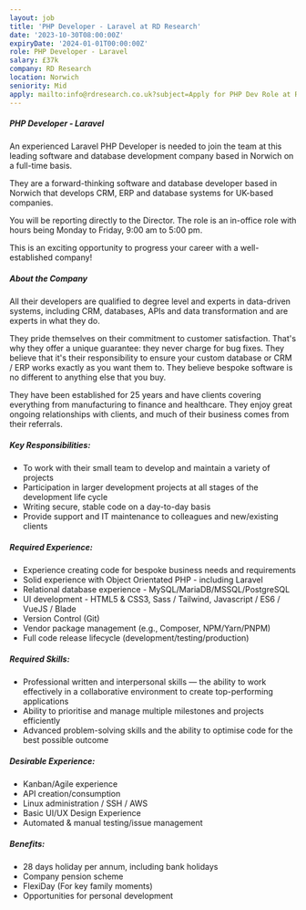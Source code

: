 ```yaml
---
layout: job
title: 'PHP Developer - Laravel at RD Research'
date: '2023-10-30T08:00:00Z'
expiryDate: '2024-01-01T00:00:00Z'
role: PHP Developer - Laravel
salary: £37k
company: RD Research
location: Norwich
seniority: Mid
apply: mailto:info@rdresearch.co.uk?subject=Apply for PHP Dev Role at RD Research
---
```


##### PHP Developer - Laravel

An experienced Laravel PHP Developer is needed to join the team at this leading software and database development company based in Norwich on a full-time basis.

They are a forward-thinking software and database developer based in Norwich that develops CRM, ERP and database systems for UK-based companies.

You will be reporting directly to the Director. The role is an in-office role with hours being Monday to Friday, 9:00 am to 5:00 pm.

This is an exciting opportunity to progress your career with a well-established company!

##### About the Company

All their developers are qualified to degree level and experts in data-driven systems, including CRM, databases, APIs and data transformation and are experts in what they do.

They pride themselves on their commitment to customer satisfaction. That's why they offer a unique guarantee: they never charge for bug fixes. They believe that it's their responsibility to ensure your custom database or CRM / ERP works exactly as you want them to. They believe bespoke software is no different to anything else that you buy.

They have been established for 25 years and have clients covering everything from manufacturing to finance and healthcare. They enjoy great ongoing relationships with clients, and much of their business comes from their referrals.

##### Key Responsibilities:

*	To work with their small team to develop and maintain a variety of projects
*	Participation in larger development projects at all stages of the development life cycle
*	Writing secure, stable code on a day-to-day basis
*	Provide support and IT maintenance to colleagues and new/existing clients

##### Required Experience:

*	Experience creating code for bespoke business needs and requirements
*	Solid experience with Object Orientated PHP - including Laravel
*	Relational database experience - MySQL/MariaDB/MSSQL/PostgreSQL
*	UI development - HTML5 & CSS3, Sass / Tailwind, Javascript / ES6 / VueJS / Blade
*	Version Control (Git)
*	Vendor package management (e.g., Composer, NPM/Yarn/PNPM)
*	Full code release lifecycle (development/testing/production)

##### Required Skills:

*	Professional written and interpersonal skills — the ability to work effectively in a collaborative environment to create top-performing applications
*	Ability to prioritise and manage multiple milestones and projects efficiently
*	Advanced problem-solving skills and the ability to optimise code for the best possible outcome

##### Desirable Experience:

*	Kanban/Agile experience
*	API creation/consumption
*	Linux administration / SSH / AWS
*	Basic UI/UX Design Experience
*	Automated & manual testing/issue management

##### Benefits:

*	28 days holiday per annum, including bank holidays
*	Company pension scheme
*	FlexiDay (For key family moments)
*	Opportunities for personal development

